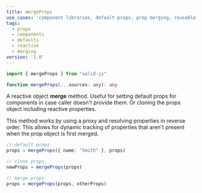 ```yaml
---
title: mergeProps
use_cases: 'component libraries, default props, prop merging, reusable components'
tags:
  - props
  - components
  - defaults
  - reactive
  - merging
version: '1.0'
---
```


```ts
import { mergeProps } from "solid-js"

function mergeProps(...sources: any): any

```

A reactive object **merge** method. 
Useful for setting default props for components in case caller doesn't provide them. 
Or cloning the props object including reactive properties.

This method works by using a proxy and resolving properties in reverse order. 
This allows for dynamic tracking of properties that aren't present when the prop object is first merged.

```ts
// default props
props = mergeProps({ name: "Smith" }, props)

// clone props
newProps = mergeProps(props)

// merge props
props = mergeProps(props, otherProps)
```
